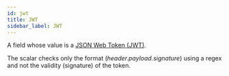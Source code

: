 ```yaml
---
id: jwt
title: JWT
sidebar_label: JWT
---
```


A field whose value is a [JSON Web Token (JWT)](https://jwt.io/introduction).

The scalar checks only the format (_header.payload.signature_) using a regex and not the validity (signature) of the token.

